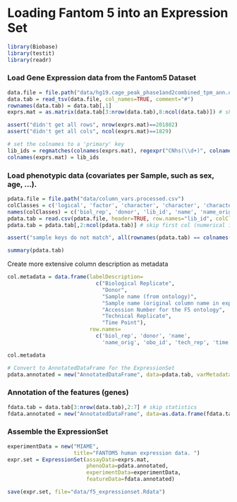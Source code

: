 Loading Fantom 5 into an Expression Set
========================================================

```r
library(Biobase)
library(testit)
library(readr)
```


### Load Gene Expression data from the Fantom5 Dataset
```r
data.file = file.path("data/hg19.cage_peak_phase1and2combined_tpm_ann.osc.txt")
data.tab = read_tsv(data.file, col_names=TRUE, comment="#")
rownames(data.tab) = data.tab[,1]
exprs.mat = as.matrix(data.tab[3:nrow(data.tab),8:ncol(data.tab)]) # skip statistics and annotation

assert("didn't get all rows", nrow(exprs.mat)==201802)
assert("didn't get all cols", ncol(exprs.mat)==1829)

# set the colnames to a 'primary' key
lib_ids = regmatches(colnames(exprs.mat), regexpr("CNhs(\\d+)", colnames(exprs.mat)))
colnames(exprs.mat) = lib_ids
```

### Load phenotypic data (covariates per Sample, such as sex, age, ...). 
```r
pdata.file = file.path("data/column_vars.processed.csv")
colClasses = c('logical', 'factor', 'character', 'character', 'character', 'character', 'logical', 'factor')
names(colClasses) = c('biol_rep', 'donor', 'lib_id', 'name', 'name_orig', 'obo_id', 'tech_rep', 'time')
pdata.tab = read.csv(pdata.file, header=TRUE, row.names="lib_id", colClasses=colClasses)
pdata.tab = pdata.tab[,2:ncol(pdata.tab)] # skip first col (numerical ids)

assert("sample keys do not match", all(rownames(pdata.tab) == colnames(exprs.mat)))

summary(pdata.tab)
```

Create more extensive column description as metadata
```r
col.metadata = data.frame(labelDescription=
                            c("Biological Replicate", 
                              "Donor", 
                              "Sample name (from ontology)",
                              "Sample name (original column name in expression data)",
                              "Accession Number for the F5 ontology",
                              "Technical Replicate",
                              "Time Point"), 
                          row.names=
                            c('biol_rep', 'donor', 'name',
                              'name_orig', 'obo_id', 'tech_rep', 'time'))

col.metadata

# Convert to AnnotatedDataFrame for the ExpressionSet
pdata.annotated = new("AnnotatedDataFrame", data=pdata.tab, varMetadata=col.metadata)
```

### Annotation of the features (genes)
```r
fdata.tab = data.tab[3:nrow(data.tab),2:7] # skip statistics
fdata.annotated = new("AnnotatedDataFrame", data=as.data.frame(fdata.tab))
```


### Assemble the ExpressionSet
```r
experimentData = new("MIAME",
                     title="FANTOM5 human expression data. ")
expr.set = ExpressionSet(assayData=exprs.mat, 
                         phenoData=pdata.annotated,
                         experimentData=experimentData,
                         featureData=fdata.annotated)

save(expr.set, file="data/f5_expressionset.Rdata")
```
